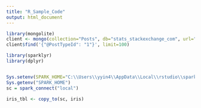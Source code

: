 ```yaml
---
title: "R_Sample_Code"
output: html_document
---
```


```r
library(mongolite)
client <- mongo(collection="Posts", db="stats_stackexchange_com", url="mongodb://vynguyen:vynguyen@0.tcp.ngrok.io:14162/admin")
client$find('{"@PostTypeId": "1"}', limit=100)
```


```r
library(sparklyr)
library(dplyr)


Sys.setenv(SPARK_HOME="C:\\Users\\yyin4\\AppData\\Local\\rstudio\\spark\\Cache\\spark-1.6.2-bin-hadoop2.6")
Sys.getenv("SPARK_HOME")
sc = spark_connect("local")
```

```r
iris_tbl <- copy_to(sc, iris)

```